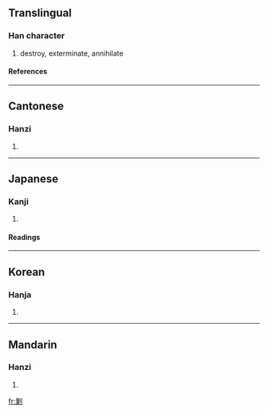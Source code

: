 {{see|勦}}

==Translingual==
===Han character===
{{Han char|rad=刀|as=11|sn=13|four=2290<sub>0</sub>|canj=女木中弓 (VDLN)}}
# destroy, exterminate, annihilate
====References====
{{Han ref|kx=0143.381|dkj=02165|hdz=10354.180|uh=527F|ud=21119|bh=B6CF|bd=46799}}
----
==Cantonese==
===Hanzi===
{{yue-hanzi|jyut=|y=chaau1, jiu2}}
# {{defn|Cantonese}}
----
==Japanese==
===Kanji===
{{ja-kanji|grade=|rs=刀11}}
# {{defn|Japanese}} 
====Readings====
{{ja-readings|on=[[しょう]] (shō), [[そう]] (sō)|kun=[[たつ]] (tatsu), [[とる]] (toru)}}
----
==Korean==
===Hanja===
{{ko-hanja|hangeul=초|rv=cho|mr=ch'o}}
# {{defn|Korean}}
----
==Mandarin==
===Hanzi===
{{cmn-hanzi|pin=[[jiǎo]] (jiao3)|wg=chiao<sup>3</sup>}}
# {{defn|Mandarin}}

[[fr:剿]]